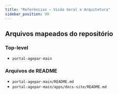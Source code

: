 ```yaml
---
title: "Referências — Visão Geral e Arquitetura"
sidebar_position: 99
---
```


## Arquivos mapeados do repositório

### Top-level
- `portal-agepar-main`

### Arquivos de README
- `portal-agepar-main/README.md`
- `portal-agepar-main/apps/docs-site/README.md`